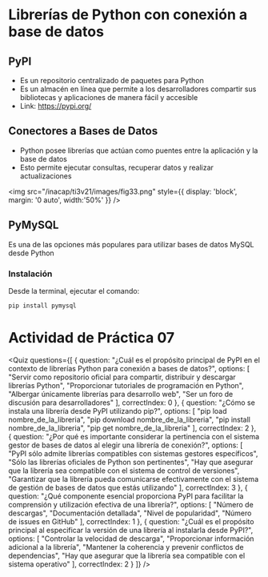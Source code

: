 
# Librerías de Python con conexión a base de datos

## PyPI

- Es un repositorio centralizado de paquetes para Python
- Es un almacén en línea que permite a los desarrolladores compartir sus bibliotecas y aplicaciones de manera fácil y accesible
- Link: <ExternalLink href="https://pypi.org/">https://pypi.org/</ExternalLink>

## Conectores a Bases de Datos

- Python posee librerías que actúan como puentes entre la aplicación y la base de datos
- Esto permite ejecutar consultas, recuperar datos y realizar actualizaciones 

<img 
    src="/inacap/ti3v21/images/fig33.png"
    style={{ display: 'block', margin: '0 auto', width:'50%' }} 
/>

## PyMySQL

Es una de las opciones más populares para utilizar bases de datos MySQL desde Python

### Instalación

Desde la terminal, ejecutar el comando:

```sh
pip install pymysql
```

# Actividad de Práctica 07

<Quiz questions={[
  {
    question: "¿Cuál es el propósito principal de PyPI en el contexto de librerías Python para conexión a bases de datos?",
    options: [
      "Servir como repositorio oficial para compartir, distribuir y descargar librerías Python",
      "Proporcionar tutoriales de programación en Python",
      "Albergar únicamente librerías para desarrollo web",
      "Ser un foro de discusión para desarrolladores"
    ],
    correctIndex: 0
  },
  {
    question: "¿Cómo se instala una librería desde PyPI utilizando pip?",
    options: [
      "pip load nombre_de_la_libreria",
      "pip download nombre_de_la_libreria",
      "pip install nombre_de_la_libreria",
      "pip get nombre_de_la_libreria"
    ],
    correctIndex: 2
  },
  {
    question: "¿Por qué es importante considerar la pertinencia con el sistema gestor de bases de datos al elegir una librería de conexión?",
    options: [
      "PyPI sólo admite librerías compatibles con sistemas gestores específicos",
      "Sólo las librerías oficiales de Python son pertinentes",
      "Hay que asegurar que la librería sea compatible con el sistema de control de versiones",
      "Garantizar que la librería pueda comunicarse efectivamente con el sistema de gestión de bases de datos que estás utilizando"
    ],
    correctIndex: 3
  },
  {
    question: "¿Qué componente esencial proporciona PyPI para facilitar la comprensión y utilización efectiva de una librería?",
    options: [
      "Número de descargas",
      "Documentación detallada",
      "Nivel de popularidad",
      "Número de issues en GitHub"
    ],
    correctIndex: 1
  },
  {
    question: "¿Cuál es el propósito principal al especificar la versión de una librería al instalarla desde PyPI?",
    options: [
      "Controlar la velocidad de descarga",
      "Proporcionar información adicional a la librería",
      "Mantener la coherencia y prevenir conflictos de dependencias",
      "Hay que asegurar que la librería sea compatible con el sistema operativo"
    ],
    correctIndex: 2
  }
]} />